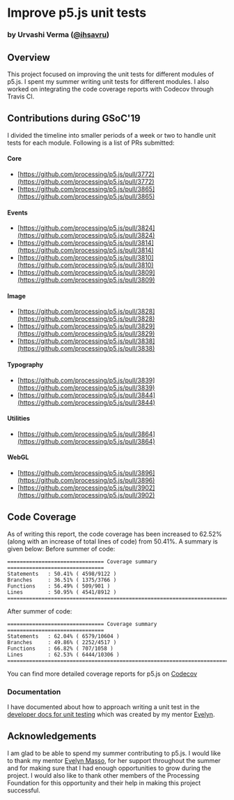 # Improve p5.js unit tests

### by Urvashi Verma ([@ihsavru](https://github.com/ihsavru))

## Overview

This project focused on improving the unit tests for different modules of p5.js. I spent my summer writing unit tests for different modules. I also worked on integrating the code coverage reports with Codecov through Travis CI.

## Contributions during GSoC'19

I divided the timeline into smaller periods of a week or two to handle unit tests for each module. Following is a list of PRs submitted:

#### Core

* [https://github.com/processing/p5.js/pull/3772](https://github.com/processing/p5.js/pull/3772)
* [https://github.com/processing/p5.js/pull/3865](https://github.com/processing/p5.js/pull/3865)

#### Events

* [https://github.com/processing/p5.js/pull/3824](https://github.com/processing/p5.js/pull/3824)
* [https://github.com/processing/p5.js/pull/3814](https://github.com/processing/p5.js/pull/3814)
* [https://github.com/processing/p5.js/pull/3810](https://github.com/processing/p5.js/pull/3810)
* [https://github.com/processing/p5.js/pull/3809](https://github.com/processing/p5.js/pull/3809)

#### Image

* [https://github.com/processing/p5.js/pull/3828](https://github.com/processing/p5.js/pull/3828)
* [https://github.com/processing/p5.js/pull/3829](https://github.com/processing/p5.js/pull/3829)
* [https://github.com/processing/p5.js/pull/3838](https://github.com/processing/p5.js/pull/3838)

#### Typography

* [https://github.com/processing/p5.js/pull/3839](https://github.com/processing/p5.js/pull/3839)
* [https://github.com/processing/p5.js/pull/3844](https://github.com/processing/p5.js/pull/3844)

#### Utilities

* [https://github.com/processing/p5.js/pull/3864](https://github.com/processing/p5.js/pull/3864)

#### WebGL

* [https://github.com/processing/p5.js/pull/3896](https://github.com/processing/p5.js/pull/3896)
* [https://github.com/processing/p5.js/pull/3902](https://github.com/processing/p5.js/pull/3902)

## Code Coverage

As of writing this report, the code coverage has been increased to 62.52% (along with an increase of total lines of code) from 50.41%. A summary is given below:
Before summer of code:

```
=============================== Coverage summary ===============================  
Statements   : 50.41% ( 4598/9122 )  
Branches     : 36.51% ( 1375/3766 )  
Functions    : 56.49% ( 509/901 )  
Lines        : 50.95% ( 4541/8912 )  
================================================================================
```

After summer of code:

```
=============================== Coverage summary ===============================  
Statements   : 62.04% ( 6579/10604 )  
Branches     : 49.86% ( 2252/4517 )  
Functions    : 66.82% ( 707/1058 )  
Lines        : 62.53% ( 6444/10306 )  
================================================================================
```

You can find more detailed coverage reports for p5.js on [Codecov](https://codecov.io/gh/processing/p5.js)

### Documentation

I have documented about how to approach writing a unit test in the [developer docs for unit testing](https://github.com/processing/p5.js/blob/main/contributor_docs/unit_testing/) which was created by my mentor [Evelyn](https://github.com/outofambit).

## Acknowledgements

I am glad to be able to spend my summer contributing to p5.js. I would like to thank my mentor [Evelyn Masso](https://github.com/outofambit), for her support throughout the summer and for making sure that I had enough opportunities to grow during the project. I would also like to thank other members of the Processing Foundation for this opportunity and their help in making this project successful.
